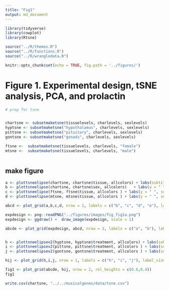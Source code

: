 ```yaml
---
title: "Fig1"
output: md_document
---
```


```r
library(tidyverse)
library(cowplot)
library(Rtsne)

source("../R/themes.R")
source("../R/functions.R")
source("../R/wrangledata.R")

knitr::opts_chunk$set(echo = TRUE, fig.path = '../figures/')
```

# Figure 1. Experimental design, tSNE analysis, PCA, and prolactin


```r

# prep for tsne


chartsne <- subsetmaketsne(tissuelevels, charlevels, sexlevels)
hyptsne <- subsetmaketsne("hypothalamus", charlevels, sexlevels)
pittsne <- subsetmaketsne("pituitary", charlevels, sexlevels)
gontsne <- subsetmaketsne("gonads", charlevels, sexlevels)

ftsne <-  subsetmaketsne(tissuelevels, charlevels, "female")
mtsne <-  subsetmaketsne(tissuelevels, charlevels, "male")



```

## make figure

```r


a <- plottsneelipse(chartsne, chartsne$tissue, allcolors) + labs(subtitle = "~ tissue")    
b <- plottsneelipse(chartsne, chartsne$sex, allcolors)   + labs(y = " ", subtitle = "~ tissue * sex")    
c <- plottsneelipse(ftsne, ftsne$tissue, allcolors ) + labs(y = " ", subtitle = "female ~ tissue")
d <- plottsneelipse(mtsne, mtsne$tissue, allcolors ) + labs(y = " ", subtitle = "male * tissue") 

abcd <- plot_grid(a,b,c,d, nrow = 1, labels = c("b", "c", "d", "e"), label_size = 8 )

expdesign <- png::readPNG("../figures/images/fig_fig1a.png")
expdesign <- ggdraw() +  draw_image(expdesign, scale = 1)

abcde <- plot_grid(expdesign, abcd, nrow = 2, labels = c("a", "b"), label_size = 8, rel_heights = c(0.5,1))


h <- plottsneelipsev2(hyptsne, hyptsne$treatment, allcolors) + labs(subtitle = "hypothalamus ~ treatment")  + facet_wrap(~sex, scales = "free")
i <- plottsneelipsev2(pittsne, pittsne$treatment, allcolors ) + labs(subtitle = "pituitary ~ treatment", y = NULL) + facet_wrap(~sex, scales = "free") + theme(legend.position = )
j <- plottsneelipsev2(gontsne, gontsne$treatment, allcolors ) + labs(subtitle = "gonads ~ treatment", y = NULL)  + facet_wrap(~sex, scales = "free")

hij <- plot_grid(h,i,j, nrow = 1, labels = c("h", "i", "j"), label_size = 8)

fig1 <- plot_grid(abcde, hij, nrow = 2, rel_heights = c(0.6,0.4))
fig1

```



```r
write.csv(chartsne, "../../musicalgenes/data/tsne.csv")
```


